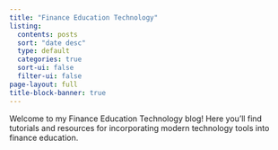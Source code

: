 ```yaml
---
title: "Finance Education Technology"
listing:
  contents: posts
  sort: "date desc"
  type: default
  categories: true
  sort-ui: false
  filter-ui: false
page-layout: full
title-block-banner: true
---
```


Welcome to my Finance Education Technology blog! Here you'll find tutorials and resources for incorporating modern technology tools into finance education. 